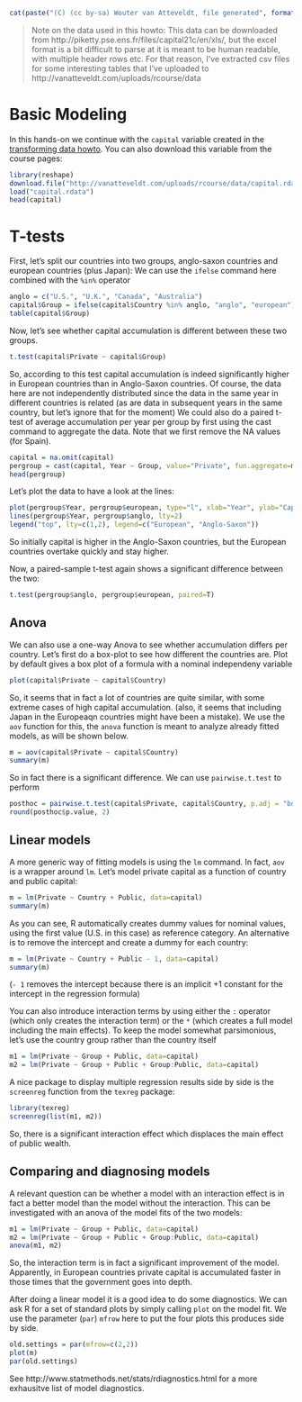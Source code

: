 ```r
cat(paste("(C) (cc by-sa) Wouter van Atteveldt, file generated", format(Sys.Date(), format="%B %d %Y")))
```

> Note on the data used in this howto: 
> This data can be downloaded from http://piketty.pse.ens.fr/files/capital21c/en/xls/, 
> but the excel format is a bit difficult to parse at it is meant to be human readable, with multiple header rows etc. 
> For that reason, I've extracted csv files for some interesting tables that I've uploaded to 
> http://vanatteveldt.com/uploads/rcourse/data

Basic Modeling
===

In this hands-on we continue with the `capital` variable created in the [transforming data howto](4_transforming.md).
You can also download this variable from the course pages:

```r
library(reshape)
download.file("http://vanatteveldt.com/uploads/rcourse/data/capital.rdata", destfile="capital.rdata")
load("capital.rdata")
head(capital)
```

T-tests
===

First, let's split our countries into two groups, anglo-saxon countries and european countries (plus Japan):
We can use the `ifelse` command here combined with the `%in%` operator

```r
anglo = c("U.S.", "U.K.", "Canada", "Australia")
capital$Group = ifelse(capital$Country %in% anglo, "anglo", "european")
table(capital$Group)
```

Now, let's see whether capital accumulation is different between these two groups.

```r
t.test(capital$Private ~ capital$Group)
```

So, according to this test capital accumulation is indeed significantly higher in European countries than in Anglo-Saxon countries.
Of course, the data here are not independently distributed since the data in the same year in different countries is related
(as are data in subsequent years in the same country, but let's ignore that for the moment)
We could also do a paired t-test of average accumulation per year per group by first using the cast command to aggregate the data.
Note that we first remove the NA values (for Spain).

```r
capital = na.omit(capital)
pergroup = cast(capital, Year ~ Group, value="Private", fun.aggregate=mean)
head(pergroup)
```

Let's plot the data to have a look at the lines:

```r
plot(pergroup$Year, pergroup$european, type="l", xlab="Year", ylab="Capital accumulation")
lines(pergroup$Year, pergroup$anglo, lty=2)
legend("top", lty=c(1,2), legend=c("European", "Anglo-Saxon"))
```

So initially capital is higher in the Anglo-Saxon countries, but the European countries overtake quickly and stay higher.

Now, a paired-sample t-test again shows a significant difference between the two:

```r
t.test(pergroup$anglo, pergroup$european, paired=T)
```

Anova
----

We can also use a one-way Anova to see whether accumulation differs per country.
Let's first do a box-plot to see how different the countries are.
Plot by default gives a box plot of a formula with a nominal independeny variable

```r
plot(capital$Private ~ capital$Country)
```

So, it seems that in fact a lot of countries are quite similar, with some extreme cases of high capital accumulation.
(also, it seems that including Japan in the Europeaqn countries might have been a mistake).
We use the `aov` function for this, the `anova` function is meant to analyze already fitted models, 
as will be shown below.

```r
m = aov(capital$Private ~ capital$Country)
summary(m)
```

So in fact there is a significant difference. We can use `pairwise.t.test` to perform

```r
posthoc = pairwise.t.test(capital$Private, capital$Country, p.adj = "bonf")
round(posthoc$p.value, 2)
```

Linear models
----

A more generic way of fitting models is using the `lm` command. 
In fact, `aov` is a wrapper around `lm`. 
Let's model private capital as a function of country and public capital:

```r
m = lm(Private ~ Country + Public, data=capital)
summary(m)
```
As you can see, R automatically creates dummy values for nominal values, using the first value (U.S. in this case) as reference category.
An alternative is to remove the intercept and create a dummy for each country:

```r
m = lm(Private ~ Country + Public - 1, data=capital)
summary(m)
```

(`- 1` removes the intercept because there is an implicit +1 constant for the intercept in the regression formula)

You can also introduce interaction terms by using either the `:` operator (which only creates the interaction term)
or the `*` (which creates a full model including the main effects).
To keep the model somewhat parsimonious, let's use the country group rather than the country itself

```r
m1 = lm(Private ~ Group + Public, data=capital)
m2 = lm(Private ~ Group + Public + Group:Public, data=capital)
```

A nice package to display multiple regression results side by side is the `screenreg` function from the `texreg` package:

```r
library(texreg)
screenreg(list(m1, m2))
```

So, there is a significant interaction effect which displaces the main effect of public wealth. 


Comparing and diagnosing models
---

A relevant question can be whether a model with an interaction effect is in fact a better model than the model without the interaction.
This can be investigated with an anova of the model fits of the two models:

```r
m1 = lm(Private ~ Group + Public, data=capital)
m2 = lm(Private ~ Group + Public + Group:Public, data=capital)
anova(m1, m2)
```

So, the interaction term is in fact a significant improvement of the model. 
Apparently, in European countries private capital is accumulated faster in those times that the government goes into depth. 

After doing a linear model it is a good idea to do some diagnostics.
We can ask R for a set of standard plots by simply calling `plot` on the model fit. 
We use the parameter (`par`) `mfrow` here to put the four plots this produces side by side. 

```r
old.settings = par(mfrow=c(2,2))
plot(m)
par(old.settings)
```

See http://www.statmethods.net/stats/rdiagnostics.html for a more exhausitve list of model diagnostics.
